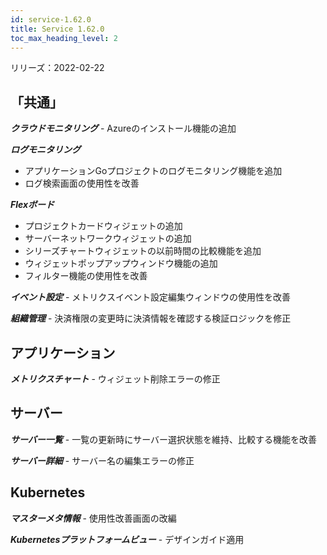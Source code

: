 ```yaml
---
id: service-1.62.0
title: Service 1.62.0
toc_max_heading_level: 2
---
```



リリーズ：2022-02-22

## 「共通」

**_クラウドモニタリング_** - Azureのインストール機能の追加

**_ログモニタリング_**

-   アプリケーションGoプロジェクトのログモニタリング機能を追加
-   ログ検索画面の使用性を改善

**_Flexボード_**

-   プロジェクトカードウィジェットの追加
-   サーバーネットワークウィジェットの追加
-   シリーズチャートウィジェットの以前時間の比較機能を追加
-   ウィジェットポップアップウィンドウ機能の追加
-   フィルター機能の使用性を改善

**_イベント設定_** - メトリクスイベント設定編集ウィンドウの使用性を改善

**_組織管理_** - 決済権限の変更時に決済情報を確認する検証ロジックを修正

## アプリケーション

**_メトリクスチャート_** - ウィジェット削除エラーの修正

## サーバー

**_サーバー一覧_** - 一覧の更新時にサーバー選択状態を維持、比較する機能を改善

**_サーバー詳細_** - サーバー名の編集エラーの修正

## Kubernetes

**_マスターメタ情報_** - 使用性改善画面の改編

**_Kubernetesプラットフォームビュー_** - デザインガイド適用
